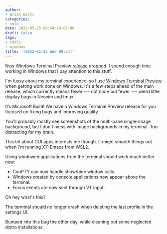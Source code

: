 ```yaml
---
author:
- Brian Wisti
categories:
- note
date: 2022-05-25 09:54:19-07:00
draft: false
tags:
- tools
- windows
title: '[2022-05-25 Wed 09:54]'
---
```


New Windows Terminal Preview [release][wt-release] dropped. I spend enough
time working in Windows that I pay attention to this stuff.

[wt-release]: https://devblogs.microsoft.com/commandline/windows-terminal-preview-1-14-release/

I'm fussy about my terminal experience, so I use [Windows Terminal
Preview][wt-preview] when getting work done on Windows. It's a few steps ahead
of the main release, which currently means fewer --- not _none_ but fewer ---
wierd little display bugs in Neovim and tmux.

<Quote>

It’s Microsoft Build! We have a Windows Terminal Preview release for you
focused on fixing bugs and improving quality.

</Quote>

You'll probably mostly see screenshots of the multi-pane single-image
background, but I don't mess with image backgrounds in my terminal. Too
distracting for my brain.

This bit about GUI apps interests me though. It might smooth things out when
I'm running X11 Emacs from WSL2.

<Quote>

Using windowed applications from the terminal should work much better now:

- ConPTY can now handle show/hide window calls.
- Windows created by console applications now appear above the terminal.
- Focus events are now sent through VT input.

</Quote>

Oh hey what's this?

<Quote>

The terminal should no longer crash when deleting the last profile in the settings UI.

</Quote>

Bumped into this bug the other day, while cleaning out some
neglected distro installations.

[wt-preview]: https://apps.microsoft.com/store/detail/windows-terminal-preview/9N8G5RFZ9XK3?hl=en-us&gl=US
